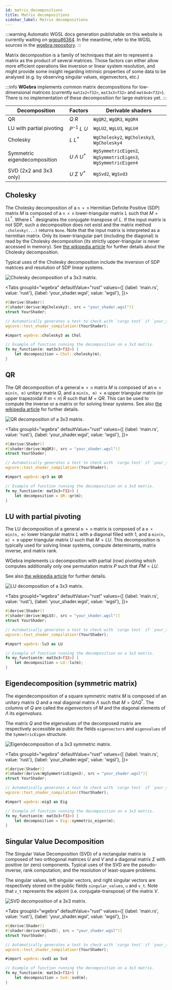 ```yaml
---
id: matrix_decompositions
title: Matrix decompositions
sidebar_label: Matrix decompositions
---
```



:::warning
Automatic WGSL docs generation publishable on this website is currently waiting on [wgpu#6364](https://github.com/gfx-rs/wgpu/pull/6364).
In the meantime, refer to the WGSL sources in the [wgebra repository](https://github.com/dimforge/wgmath/tree/main/crates/wgebra).
:::

Matrix decomposition is a family of techniques that aim to represent a matrix as
the product of several matrices. Those factors can either allow more efficient
operations like inversion or linear system resolution, and might provide some
insight regarding intrinsic properties of some data to be analysed (e.g. by
observing singular values, eigenvectors, etc.)

:::info
**WGebra** implements common matrix decompositions for low-dimensional matrices (currently `mat2x2<f32>`, `mat3x3<f32>`
and `mat4x4<f32>`). There is no implementation of these decomposition for large matrices yet.
:::

Decomposition            | Factors                   | Derivable shaders
-------------------------|---------------------------|--------------
QR                       | $Q ~ R$                   | `WgQR2`, `WgQR3`, `WgQR4`
LU with partial pivoting | $P^{-1} ~ L ~ U$          | `WgLU2`, `WgLU3`, `WgLU4`
Cholesky                 | $L ~ L^*$                 | `WgCholesky2`, `WgCholesky3`, `WgCholesky4`
Symmetric eigendecomposition | $U ~ \Lambda ~ U^*$   | `WgSymmetricEigen2`, `WgSymmetricEigen3`, `WgSymmetricEigen4`
SVD (2x2 and 3x3 only)   | $U ~ \Sigma ~ V^*$        | `WgSvd2`, `WgSvd3`

## Cholesky

The Cholesky decomposition of a `n × n` Hermitian Definite Positive (SDP) matrix
$M$ is composed of a `n × n` lower-triangular matrix $L$ such that $M = LL^*$.
Where $L^*$ designates the conjugate-transpose of $L$.  If the input matrix is
not SDP, such a decomposition does not exist and the matrix method
`.cholesky(...)` returns `None`. Note that the input matrix is interpreted as a
hermitian matrix. Only its lower-triangular part (including the diagonal) is
read by the Cholesky decomposition (its strictly upper-triangular is never
accessed in memory). See [the wikipedia
article](https://en.wikipedia.org/wiki/Cholesky_decomposition) for further
details about the Cholesky decomposition.

Typical uses of the Cholesky decomposition include the inversion of SDP
matrices and resolution of SDP linear systems.


<div style={{textAlign: 'center'}}>

![Cholesky decomposition of a 3x3 matrix.](https://nalgebra.rs/assets/images/cholesky-75dc99e2e735888f6626a84cad7e63ca.svg)

</div>

<Tabs
groupId="wgebra"
defaultValue="rust"
values={[
{label: 'main.rs', value: 'rust'},
{label: 'your_shader.wgsl', value: 'wgsl'},
]}>
<TabItem value="rust">

```rust
#[derive(Shader)]
#[shader(derive(WgCholesky3), src = "your_shader.wgsl")]
struct YourShader;

// Automatically generates a test to check with `cargo test` if `your_shader.wgsl` compiles.
wgcore::test_shader_compilation!(YourShader);
```

  </TabItem>
  <TabItem value="wgsl">

```rust
#import wgebra::cholesky3 as Chol

// Example of function running the decomposition on a 3x3 matrix.
fn my_function(m: mat3x3<f32>) {
    let decomposition = Chol::cholesky(m);
}
```

  </TabItem>
</Tabs>

## QR

The QR decomposition of a general `m × n` matrix $M$ is composed of an `m ×
min(n, m)` unitary matrix $Q$, and a `min(n, m) × m` upper triangular matrix
(or upper trapezoidal if $m < n$) $R$ such that $M = QR$. This can be used to
compute the inverse or a matrix or for solving linear systems. See also [the
wikipedia article](https://en.wikipedia.org/wiki/QR_decomposition) for further
details.

<div style={{textAlign: 'center'}}>

![QR decomposition of a 3x3 matrix.](https://nalgebra.rs/assets/images/QR-c637c07671e0b3b667b54e70ea195a67.svg)

</div>

<Tabs
groupId="wgebra"
defaultValue="rust"
values={[
{label: 'main.rs', value: 'rust'},
{label: 'your_shader.wgsl', value: 'wgsl'},
]}>
<TabItem value="rust">

```rust
#[derive(Shader)]
#[shader(derive(WgQR3), src = "your_shader.wgsl")]
struct YourShader;

// Automatically generates a test to check with `cargo test` if `your_shader.wgsl` compiles.
wgcore::test_shader_compilation!(YourShader);
```

  </TabItem>
  <TabItem value="wgsl">

```rust
#import wgebra::qr3 as QR

// Example of function running the decomposition on a 3x3 matrix.
fn my_function(m: mat3x3<f32>) {
    let decomposition = QR::qr(m);
}
```

  </TabItem>
</Tabs>

## LU with partial pivoting

The LU decomposition of a general `m × n` matrix is composed of a `m × min(n,
m)` lower triangular matrix $L$ with a diagonal filled with 1, and a `min(n, m)
× m` upper triangular matrix $U$ such that $M = LU$. This decomposition is
typically used for solving linear systems, compute determinants, matrix
inverse, and matrix rank.

WGebra implements `LU` decomposition with partial (row) pivoting which computes additionally
only one permutation matrix $P$ such that $PM = LU$.

See also [the wikipedia article](https://en.wikipedia.org/wiki/LU_decomposition) for further details.

<div style={{textAlign: 'center'}}>

![LU decomposition of a 3x3 matrix.](https://nalgebra.rs/assets/images/LU-e0e7218e88443b27cfafe74dbb63f28b.svg)

</div>

<Tabs
groupId="wgebra"
defaultValue="rust"
values={[
{label: 'main.rs', value: 'rust'},
{label: 'your_shader.wgsl', value: 'wgsl'},
]}>
<TabItem value="rust">

```rust
#[derive(Shader)]
#[shader(derive(WgLU3), src = "your_shader.wgsl")]
struct YourShader;

// Automatically generates a test to check with `cargo test` if `your_shader.wgsl` compiles.
wgcore::test_shader_compilation!(YourShader);
```

  </TabItem>
  <TabItem value="wgsl">

```rust
#import wgebra::lu3 as LU

// Example of function running the decomposition on a 3x3 matrix.
fn my_function(m: mat3x3<f32>) {
    let decomposition = LU::lu(m);
}
```

  </TabItem>
</Tabs>

## Eigendecomposition (symmetric matrix)

The eigendecomposition of a square symmetric matrix $M$ is composed of an
unitary matrix $Q$ and a real diagonal matrix $\Lambda$ such that $M = Q\Lambda
Q^*$. The columns of $Q$ are called the _eigenvectors_ of $M$ and the diagonal
elements of $\Lambda$ its _eigenvalues_.

The matrix $Q$ and the eigenvalues of the decomposed matrix are respectively
accessible as public the fields `eigenvectors` and `eigenvalues` of the
`SymmetricEigen` structure.

<div style={{textAlign: 'center'}}>

![Eigendecomposition of a 3x3 symmetric matrix.](https://nalgebra.rs/assets/images/symmetric_eigen-63031cc3f1a7d8e57497b26c16041f0b.svg)

</div>

<Tabs
groupId="wgebra"
defaultValue="rust"
values={[
{label: 'main.rs', value: 'rust'},
{label: 'your_shader.wgsl', value: 'wgsl'},
]}>
<TabItem value="rust">

```rust
#[derive(Shader)]
#[shader(derive(WgSymmetricEigen3), src = "your_shader.wgsl")]
struct YourShader;

// Automatically generates a test to check with `cargo test` if `your_shader.wgsl` compiles.
wgcore::test_shader_compilation!(YourShader);
```

  </TabItem>
  <TabItem value="wgsl">

```rust
#import wgebra::eig3 as Eig

// Example of function running the decomposition on a 3x3 matrix.
fn my_function(m: mat3x3<f32>) {
    let decomposition = Eig::symmetric_eigen(m);
}
```

  </TabItem>
</Tabs>

## Singular Value Decomposition

The Singular Value Decomposition (SVD) of a rectangular matrix is composed
of two orthogonal matrices $U$ and $V$ and a diagonal matrix $\Sigma$ with positive
(or zero) components. Typical uses of the SVD are the pseudo-inverse, rank
computation, and the resolution of least-square problems.

The singular values, left singular vectors, and right singular vectors are
respectively stored on the public fields `singular_values`, `u` and `v_t`. Note
that `v_t` represents the adjoint (i.e. conjugate-transpose) of the matrix $V$.

<div style={{textAlign: 'center'}}>

![SVD decomposition of a 3x3 matrix.](https://nalgebra.rs/assets/images/SVD-a3b626297ee186a529a2f3c3284eca21.svg)

</div>

<Tabs
groupId="wgebra"
defaultValue="rust"
values={[
{label: 'main.rs', value: 'rust'},
{label: 'your_shader.wgsl', value: 'wgsl'},
]}>
<TabItem value="rust">

```rust
#[derive(Shader)]
#[shader(derive(WgSvd3), src = "your_shader.wgsl")]
struct YourShader;

// Automatically generates a test to check with `cargo test` if `your_shader.wgsl` compiles.
wgcore::test_shader_compilation!(YourShader);
```

  </TabItem>
  <TabItem value="wgsl">

```rust
#import wgebra::svd3 as Svd

// Example of function running the decomposition on a 3x3 matrix.
fn my_function(m: mat3x3<f32>) {
    let decomposition = Svd::svd(m);
}
```

  </TabItem>
</Tabs>